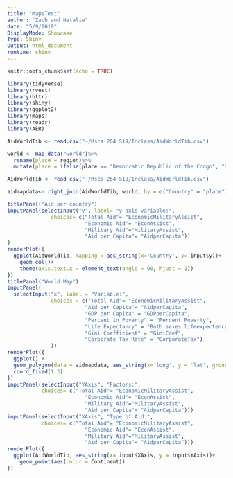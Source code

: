```yaml
---
title: "MapsTest"
author: "Zach and Natalie"
date: "5/9/2019"
DisplayMode: Showcase
Type: Shiny
Output: html_document
runtime: shiny
---
```


```r
knitr::opts_chunk$set(echo = TRUE)
```

```r
library(tidyverse)
library(rvest)
library(httr)
library(shiny)
library(ggplot2)
library(maps)
library(readr)
library(AER)
```

```r
AidWorldTib <- read.csv("~/Mscs 264 S19/Inclass/AidWorldTib.csv")

world <- map_data("world")%>% 
  rename(place = region)%>%
  mutate(place = ifelse(place == "Democratic Republic of the Congo", "DRC", place))

AidWorldTib <- read_csv("~/Mscs 264 S19/Inclass/AidWorldTib.csv")

aidmapdata<- right_join(AidWorldTib, world, by = c("Country" = "place"))

```

```r
titlePanel("Aid per country")
inputPanel(selectInput("y", label= "y-axis variable:",
              choices= c("Total Aid"= "EconomicMilitaryAssist",
                         "Economic Aid"= "EconAssist",
                         "Military Aid"="MilitaryAssist",
                         "Aid per Capita"= "AidperCapita"))
)
renderPlot({
  ggplot(AidWorldTib, mapping = aes_string(x='Country', y= input$y))+
    geom_col()+
    theme(axis.text.x = element_text(angle = 90, hjust = 1))
})
titlePanel("World Map")
inputPanel(
  selectInput("x", label = "Variable:",
              choices = c("Total Aid"= "EconomicMilitaryAssist",
                         "Aid per Capita"= "AidperCapita",
                         "GDP per Capita" = "GDPperCapita",
                         "Percent in Poverty" = "Percent Poverty",
                         "Life Expectancy" = "Both sexes lifeexpectency (HALE)",
                         "Gini Coefficient" = "GiniCoef",
                         "Corporate Tax Rate" = "CorporateTax")
              ))
renderPlot({
  ggplot() + 
  geom_polygon(data = aidmapdata, aes_string(x='long', y = 'lat', group = 'group', fill = input$y)) + 
  coord_fixed(1.3)
})
inputPanel(selectInput("YAxis", "Factors:",
           choices= c("Total Aid"= "EconomicMilitaryAssist",
                         "Economic Aid"= "EconAssist",
                         "Military Aid"="MilitaryAssist",
                         "Aid per Capita"= "AidperCapita")))
inputPanel(selectInput("XAxis", "Type of Aid:",
           choices= c("Total Aid"= "EconomicMilitaryAssist",
                         "Economic Aid"= "EconAssist",
                         "Military Aid"="MilitaryAssist",
                         "Aid per Capita"= "AidperCapita")))
renderPlot({
  ggplot(AidWorldTib, aes_string(x= input$XAxis, y = input$YAxis))+
    geom_point(aes(color = Continent))
})
```

